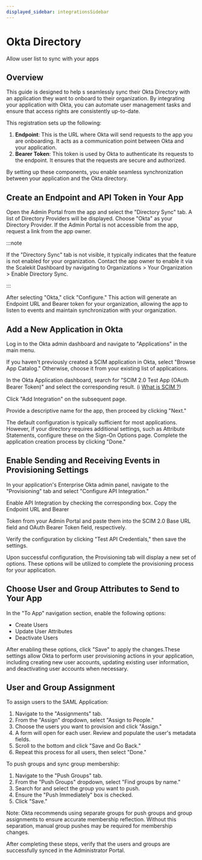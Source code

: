 ```yaml
---
displayed_sidebar: integrationsSidebar
---
```


# Okta Directory

<Subtitle>Allow user list to sync with your apps</Subtitle>

## Overview

This guide is designed to help <TermTip jargon="administrator"/>s seamlessly sync their Okta Directory with an
application they want to onboard to their organization. By integrating your application with Okta, you can automate user
management tasks and ensure that access rights are consistently up-to-date.

This registration sets up the following:

1. **Endpoint**: This is the URL where Okta will send requests to the app you are onboarding. It acts as a communication
   point between Okta and your application.
2. **Bearer Token**: This token is used by Okta to authenticate its requests to the endpoint. It ensures that the
   requests are secure and authorized.

By setting up these components, you enable seamless synchronization between your application and the Okta directory.

## Create an Endpoint and API Token in Your App

Open the Admin Portal from the app and select the "Directory Sync" tab. A list of Directory Providers will be displayed.
Choose "Okta" as your Directory Provider. If the Admin Portal is not accessible from the app, request a link from the
app owner.

:::note

If the "Directory Sync" tab is not visible, it typically indicates that the feature is not enabled for your
organization. Contact the app owner to enable it via the Scalekit Dashboard by navigating to Organizations > Your
Organization > Enable Directory Sync.

:::

After selecting "Okta," click "Configure." This action will generate an Endpoint URL and Bearer token for your
organization, allowing the app to listen to events and maintain synchronization with your organization.

## Add a New Application in Okta

Log in to the Okta admin dashboard and navigate to "Applications" in the main menu.

If you haven't previously created a SCIM application in Okta, select "Browse App Catalog." Otherwise, choose it from
your existing list of applications.

In the Okta Application dashboard, search for "SCIM 2.0 Test App (OAuth Bearer Token)" and select the corresponding
result. (ℹ️ [What is SCIM ?](https://example.org))

Click "Add Integration" on the subsequent page.

Provide a descriptive name for the app, then proceed by clicking "Next."

The default configuration is typically sufficient for most applications. However, if your directory requires additional
settings, such as Attribute Statements, configure these on the Sign-On Options page. Complete the application creation
process by clicking "Done."

## Enable Sending and Receiving Events in Provisioning Settings

In your application's Enterprise Okta admin panel, navigate to the "Provisioning" tab and select "Configure API
Integration."

Enable API Integration by checking the corresponding box. Copy the Endpoint URL and Bearer

Token from your Admin Portal and paste them into the SCIM 2.0 Base URL field and OAuth Bearer Token field, respectively.

Verify the configuration by clicking "Test API Credentials," then save the settings.

Upon successful configuration, the Provisioning tab will display a new set of options. These options will be utilized to
complete the provisioning process for your application.

## Choose User and Group Attributes to Send to Your App

In the "To App" navigation section, enable the following options:

- Create Users
- Update User Attributes
- Deactivate Users

After enabling these options, click "Save" to apply the changes.These settings allow Okta to perform user provisioning
actions in your application, including creating new user accounts, updating existing user information, and deactivating
user accounts when necessary.

## User and Group Assignment

To assign users to the SAML Application:

1. Navigate to the "Assignments" tab.
2. From the "Assign" dropdown, select "Assign to People."
3. Choose the users you want to provision and click "Assign."
4. A form will open for each user. Review and populate the user's metadata fields.
5. Scroll to the bottom and click "Save and Go Back."
6. Repeat this process for all users, then select "Done."

To push groups and sync group membership:

1. Navigate to the "Push Groups" tab.
2. From the "Push Groups" dropdown, select "Find groups by name."
3. Search for and select the group you want to push.
4. Ensure the "Push Immediately" box is checked.
5. Click "Save."

Note: Okta recommends using separate groups for push groups and group assignments to ensure accurate membership
reflection. Without this separation, manual group pushes may be required for membership changes.

After completing these steps, verify that the users and groups are successfully synced in the Administrator Portal.
